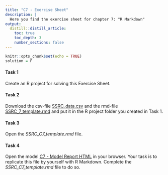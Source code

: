 ```yaml
---
title: "C7 - Exercise Sheet"
description: |
  Here you find the exercise sheet for chapter 7: "R Markdown"
output:
  distill::distill_article:
    toc: true
    toc_depth: 3
    number_sections: false
---
```



```r
knitr::opts_chunk$set(echo = TRUE)
solution = F
```


#### Task 1
Create an R project for solving this Exercise Sheet. 

#### Task 2
Download the csv-file [SSRC_data.csv](data/SSRC_data.csv) and the rmd-file [SSRC_7_template.rmd](https://github.com/PHPtum/PHP_teaching_material/blob/main/SSRC_Material/C7_material/SSRC_C7_template.Rmd) and put it in the R project folder you created in Task 1.

#### Task 3 
Open the _SSRC_C7_template.rmd_ file.

#### Task 4
Open the model [C7 - Model Report HTML](C7_material/SSRC_C7_model.html) in your browser. Your task is to replicate this file by yourself with R Markdown. Complete the _SSRC_C7_template.rmd_ file to do so. 
